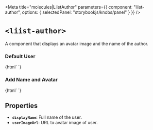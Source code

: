 
<Meta
  title="molecules|LiistAuthor"
  parameters={{
    component: "liist-author",
    options: { selectedPanel: "storybookjs/knobs/panel" }
  }}
/>

# `<liist-author>`

A component that displays an avatar image and the name of the author.

### Default User
<Preview>
  <Story name="default user">
    {html`
      <liist-author></liist-author>
    `}
  </Story>
</Preview>

### Add Name and Avatar
<Preview>
<Story name="user data">
  {html`
    <liist-author
      displayName="Thomas S."
      userImageUrl="https://avatars0.githubusercontent.com/u/44790691?s=460&u=2a44ea33f69d6cf02bc659381a70ea4fedf62ffb&v=4"
    ></liist-author>
  `}
</Story>
</Preview>

## Properties

- **`displayName`**: Full name of the user.
- **`userImageUrl`**: URL to avatar image of user.

